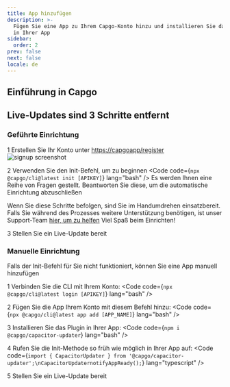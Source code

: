 ```yaml
---
title: App hinzufügen
description: >-
  Fügen Sie eine App zu Ihrem Capgo-Konto hinzu und installieren Sie das Plugin
  in Ihrer App
sidebar:
  order: 2
prev: false
next: false
locale: de
---
```



## Einführung in Capgo
<YouTube id="NzXXKoyhTIo" title="Capgo in 15 min" />

## Live-Updates sind 3 Schritte entfernt

### Geführte Einrichtung

<Steps>

1 Erstellen Sie Ihr Konto unter [https://capgoapp/register](https://capgoapp/register)
![signup screenshot](/signupwebp "signup screenshot")

2 Verwenden Sie den Init-Befehl, um zu beginnen <Code code={`npx @capgo/cli@latest init [APIKEY]`} lang="bash" /> Es werden Ihnen eine Reihe von Fragen gestellt. Beantworten Sie diese, um die automatische Einrichtung abzuschließen<Aside type="tip">Wenn Sie diese Schritte befolgen, sind Sie im Handumdrehen einsatzbereit. Falls Sie während des Prozesses weitere Unterstützung benötigen, ist unser Support-Team [hier, um zu helfen](mailto:support@capgoapp) Viel Spaß beim Einrichten!</Aside>

3 Stellen Sie ein Live-Update bereit <LinkCard href="/docs/getting-started/deploy/" title="Live-Update bereitstellen" description="Erfahren Sie, wie Sie ein Live-Update für Ihre App bereitstellen" />

</Steps>

### Manuelle Einrichtung

Falls der Init-Befehl für Sie nicht funktioniert, können Sie eine App manuell hinzufügen

<Steps>

1 Verbinden Sie die CLI mit Ihrem Konto: <Code code={`npx @capgo/cli@latest login [APIKEY]`} lang="bash" />

2 Fügen Sie die App Ihrem Konto mit diesem Befehl hinzu: <Code code={`npx @capgo/cli@latest app add [APP_NAME]`} lang="bash" />

3 Installieren Sie das Plugin in Ihrer App: <Code code={`npm i @capgo/capacitor-updater`} lang="bash" />

4 Rufen Sie die Init-Methode so früh wie möglich in Ihrer App auf: <Code code={`import { CapacitorUpdater } from '@capgo/capacitor-updater';\nCapacitorUpdaternotifyAppReady();`} lang="typescript" />

5 Stellen Sie ein Live-Update bereit <LinkCard href="/docs/getting-started/deploy/" title="Live-Update bereitstellen" description="Erfahren Sie, wie Sie ein Live-Update für Ihre App bereitstellen" />

</Steps>